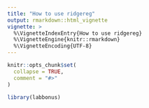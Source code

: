```yaml
---
title: "How to use ridgereg"
output: rmarkdown::html_vignette
vignette: >
  %\VignetteIndexEntry{How to use ridgereg}
  %\VignetteEngine{knitr::rmarkdown}
  %\VignetteEncoding{UTF-8}
---
```


```r
knitr::opts_chunk$set(
  collapse = TRUE,
  comment = "#>"
)
```

```r
library(labbonus)
```
